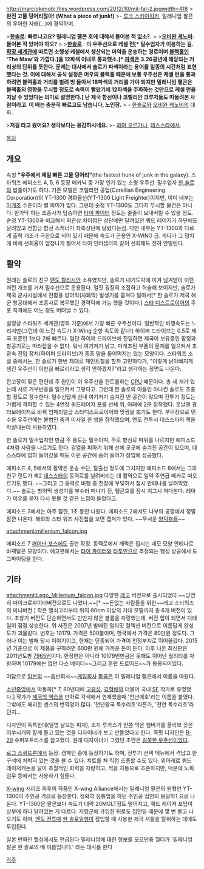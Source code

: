 http://marciokenobi.files.wordpress.com/2012/10/mil-fal-2.jpgwidth=418
>'''완전 고물 덩어리잖아! (What a piece of junk!)'''
>- [[루크 스카이워커]], 밀레니엄 팔콘의 우아한 자태(...)에 경악하며.

>'''[[한 솔로(스타워즈)|한솔로]]: 빠르냐고요? 밀레니엄 팰콘 호에 대해서 들어본 적 없소?.'''
>
>'''[[오비완 케노비]]: 들어본 적 있어야 하오?'''
>
>'''[[한 솔로(스타워즈)|한솔로]]''' : '''이 우주선으로 케셀 런[* 밀수업자가 이용하는 길. [[확장 세계관]]에 따르면 소행성 케셀에서 생산되는 마약을 운송하는 경로이며 [[블랙홀]]인 'The Maw'와 가깝다.]을 12파섹 이내로 통과했소.[* [[파섹]]은 3.26광년에 해당되는 거리상의 단위를 뜻한다. 문제는 대사에서 솔로가 파섹이라는 용어를 일종의 시간처럼 표현했다는 것. 이에 대해서 공식 설정은 머우의 블랙홀 때문에 보통 우주선은 케셀 런을 통과하려면 블랙홀과 거리를 벌려 빙 돌아서 18파섹의 거리를 가야 되지만 밀레니엄 팰콘은 블랙홀의 영향을 무시할 정도로 속력이 빨랐기에 12파섹을 주파하는 것만으로 케셀 런을 지날 수 있었다는 의미로 설명한다.] 난 제국 함선이나 코렐리안 크루저들도 따돌려본 사람이라고. 이 배는 충분히 빠르고도 남습니다, 노인장.'''
> - [[한 솔로(스타워즈)|한솔로]]와 [[오비완 케노비]]의 대화.

>'''저걸 타고 왔어요? 생각보다는 용감하시네요.'''
>- [[레아 오르가나]], [[데스스타]]에서.

[[목차]]
== 개요 ==
속칭 '''"우주에서 제일 빠른 고물 덩어리"'''(the fastest hunk of junk in the galaxy).
스타워즈 에피소드 4, 5, 6 등장 메카닉 중 가장 인기 있는 소형 우주선. 밀수업자 [[한 솔로(스타워즈)|한 솔로]]의 밥줄이기도 하다. 
기존 모델은 코렐리안 공업(Corellian Engineering Corporation)의 YT-1300 경화물선(YT-1300 Light Freighter)이지만, 이미 내부는 [[마개조]] 수준이라 별 의미가 없다. 그런데 순정 YT-1300도 그다지 무시할 물건은 아니다. 한가닥 하는 조종사가 탑승하면 [[타이 파이터]] 정도는 줄줄이 보내버릴 수 있을 정도. 순정 YT-1300과 비교해서 외관상 차이점은 상단에만 달려있던 쿼드 레이저가 하단에도 달려있고 전함급 함선 스캐너가 좌측상단에 달렸다는점. 다만 내부는 YT-1300과 다르게 출력 개조가 극한으로 되어 있기 때문에 속도가 군용인 X-WING 급. 게다가 그 덩치에 비해 선회율이 엄청나게 쩔어서 타이 인터셉터와 같이 선회해도 전혀 안밀린다.

== 활약 ==
원래는 솔로의 친구 [[랜도 칼리시안]] 소유였지만, 솔로가 내기도박에 이겨 넘겨받아 이런저런 개조를 거쳐 밀수선으로 운용된다. 얼핏 굉장히 조잡하고 허술해 보이지만, 솔로가 제국 군사시설에서 전함용 방어막(차폐막) 발생기를 훔쳐다 달아서[* 한 솔로가 제국 해군 항공대에서 조종사로 복무했던 경력덕에 가능 했을 것이다.] [[스타 디스트로이어]]의 주포 직격에도 어느 정도 버텨낼 수 있다. 

설정상 스타워즈 세계관(영화 기준)에서 가장 빠른 우주선이다. 일반적인 비행속도는 느리지만(그런데 이 느린 속도가 X-Wing 순항 속도와 같다!) 하이퍼 드라이브는 0.5로 제국 표준인 1보다 2배 빠르다. 일단 하이퍼 드라이브에 진입하면 제국이 보유중인 함정과 항공기로는 따라잡을 수 없다. 워낙 여기저기 낡고, 마개조된 부품이 문제를 일으켜서 초광속 진입 장치(하이퍼 드라이브)가 종종 말을 들어먹지는 않는 모양이다. 스타워즈 소설 중에서는, 한 솔로가 한번 제대로 페인트칠을 할까 고민하다가, "이렇게 낡아빠지게 생긴 우주선이 이만큼 빠르리라고 생각 안하겠지?"라고 생각하는 장면도 나온다. 

잔고장이 잦은 편인데 주 원인이 이 우주선을 컨트롤하는 [[CPU]] 때문이다. 총 세 개가 있는데 서로 거부반응을 일으켜서 그렇다고. 그런데 한 솔로의 아들인 아나킨 솔로도 조종할 정도로 장수한다. 밀수선답게 선내 여기저기 숨겨진 빈 공간이 많으며 전투기 정도는 가볍게 격파할 수 있는 4연장 쿼드레이저 포를 선체 위, 아래에 2문 장착했다. 훗날엔 경 터보레이저로 바꿔 임페리얼급 스타디스트로이어와 맞짱을 뜨기도 한다. 부무장으로 민수용 우주선에는 불법인 충격 미사일 한 쌍을 장착했으며, 엔도 전투시 데스스타의 핵을 박살내는데 사용하였다.

한 솔로가 밀수업자인 만큼 주 용도는 밀수이며, 주로 향신료 따위를 나르지만 에피소드 4처럼 사람을 나르기도 한다. 검열을 피하기 위해 선체 곳곳에 숨겨진 공간이 있으며, 데스스타에 잡혀 들어갔을 때도 이런 공간에 숨어 들어가 잠입에 성공했다. 

에피소드 4, 5에서의 활약은 운송 수단, 탈출선 정도에 그치지만 에피소드 6에서는 그의 친구 랜도가 제2 [[데스스타]]의 동력로를 날려버리는 대 활약으로 일약 주연급 메카로 떠오르기도 했다. ~~그리고 그 동력로 비행 중 천장에 부딪혀서 접시 안테나를 날려먹었다.~~ 솔로는 방어막 생성기를 부수러 떠나기 전, 팰콘호를 잠시 지그시 쳐다본다. 레아가 이유를 묻자 다시 못볼 것 같은 느낌이 들었다고. 

에피소드 3에서는 아주 잠깐, 1초 동안 나왔다. 에피소드 2에서도 나부의 공항에서 정말 잠깐 나온다. 해외의 스타 워즈 사진첩을 보면 캡쳐가 있다. ~~무서운 [[양덕후]]들~~

attachment:millenium_falcon.jpg

에피소드 7 [[깨어난 포스]]에도 출연 확정. 동력로에서 깨먹은 접시는 네모 모양 안테나로 바꿔달은 모양이다. 예고편에서는 [[타이 파이터]]와 [[타투인]]으로 추정되는 행성 상공에서 도그파이팅을 한다.
== 기타 ==
attachment:Lego_Millenium_falcon.jpg
다양한 [[레고]] 버전으로 출시되었다.~~당연히 마이크로파이터버전으로도 나왔다.~~[* ~~돈없는 사람들을 위한~~레고 스타워즈의 미니버전.] 작은 열쇠고리부터 위의 80cm 이상의 거대 모델까지 총 6개 버전이 있다. 초창기 버전도 단순하면서도 만만치 않은 볼륨을 자랑했는데, 버전 업이 되면서 디테일이 점점 상승한다. 위 사진은 2007년 발매된 얼티밋 컬렉션 버전으로 이름답게 완성도가 괴물같다. 번호는 10179. 가격은 500불이며, 한국에서 가격은 80만원 정도다. 그러나 이는 발매 당시 이야기이고, 현재는 단종되어 가격이 천정부지로 뛰어올랐다. 2015년 기준으로 이 제품을 구하려면 600만 원에 가까운 돈이 든다. 이후 나온 최신판은 2011년도판 [http://lego.wikia.com/wiki/7965_Millennium_Falcon 7965번]이다. 한정판은 아니라 10179번만큼은 못해도 뛰어난 퀄리티를 자랑하며 10179에는 없던 다스 베이더~~그리고 훈련 드로이드~~가 동봉되어있다. 

여담으로 [[일본]]의 ~~음반회사~~[[게임]][[회사]] [[팔콤]]은 이 밀레니엄 팰콘에서 이름을 따왔다.

[[소년중앙]]에서 박동파[* 7, 80년대에 [[고유성]], [[김형배]]와 더불어 국내 [[SF]] 작가로 유명했다.] 작가가 [[제국의 역습]]을 만화로 각색해서 연재했을때 '천년매호'라는 이름을 붙였다. 그밖에도 해괴한 센스의 번역명이 많다. '천년왕국 독수리호'라든가, '천연 독수리호'라던지...

디자인이 독특한데(일명 날으는 피자), 조지 루카스가 반쯤 먹은 햄버거를 올리브 꽂은 이쑤시개와 함께 들고 있는 것을 디자이너가 보고 만들었다고 한다. 콕핏 디자인은 [[B-29]] 슈퍼포트리스를 참고했다. 원래 디자이너가 그렸던 초안은 [http://io9.com/5567781/from-star-wars-to-indiana-jones-book/ 길쭉한 우주선이었다].

[[로그 스쿼드론]]에서 등장. 캠페인 중에 등장하기도 하며, 전투기 선택 메뉴에서 격납고 한 구석에 처박혀 있는 것을 볼 수 있다. 치트를 쳐 직접 조종할 수도 있다. 위아래로 쿼드 레이저캐논을 달아 초월적인 화력을 자랑하고, 적을 자동으로 조준하지만, 덕분에 노획 임무 등에서는 사용하기 힘들다.

[[X-wing]] 시리즈 최후의 작품인 X-wing Alliance에서는 밀레니엄 팔콘의 원형인 YT-1300이 주인공 격으로 등장한다. 정확히 유통업을 하던 주인공 집안의 용달차1 으로 나온다. YT-1300은 팔콘보다 속도가 대략 20MGLT정도 떨어지고, 쿼드 레이져 포탑이 상부에 하나 달려있는 게 다르다. 저항군에 가입한 뒤로도 집안일 때문에 몇 번 몰고 나오기도 하며, [[엔도 전투]]때 [[한 솔로]]일행이 잠입할 때 사용한 제국 셔틀을 탈취하는 데에도 투입된다. 

일본 만화인 헬싱에서도 언급된다 밀레니엄에 대한 정보를 모으던중 월터가 '밀레니엄 팔콘 한 솔로의 배 이름입니다.' 라는 대사를 한다

[[각주]]
